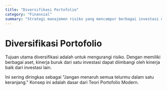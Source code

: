 ```yaml
---
title: "Diversifikasi Portofolio"
category: "Finansial"
summary: "Strategi manajemen risiko yang mencampur berbagai investasi dalam satu portofolio."
---
```


# Diversifikasi Portofolio

Tujuan utama diversifikasi adalah untuk mengurangi risiko. Dengan memiliki berbagai aset, kinerja buruk dari satu investasi dapat diimbangi oleh kinerja baik dari investasi lain.

Ini sering diringkas sebagai "Jangan menaruh semua telurmu dalam satu keranjang." Konsep ini adalah dasar dari Teori Portofolio Modern.
